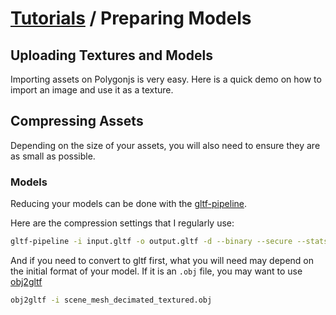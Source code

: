 # [Tutorials](/docs/tutorials) / Preparing Models

## Uploading Textures and Models

Importing assets on Polygonjs is very easy. Here is a quick demo on how to import an image and use it as a texture.

## Compressing Assets

Depending on the size of your assets, you will also need to ensure they are as small as possible.

### Models

Reducing your models can be done with the [gltf-pipeline](https://github.com/AnalyticalGraphicsInc/gltf-pipeline).

Here are the compression settings that I regularly use:

```sh
gltf-pipeline -i input.gltf -o output.gltf -d --binary --secure --stats --draco.compressionLevel 10 --draco.quantizePositionBits 14 --draco.quantizeNormalBits 10 --draco.quantizeTexcoordBits 12
```

And if you need to convert to gltf first, what you will need may depend on the initial format of your model. If it is an `.obj` file, you may want to use [obj2gltf](https://github.com/AnalyticalGraphicsInc/obj2gltf)

```sh
obj2gltf -i scene_mesh_decimated_textured.obj
```
